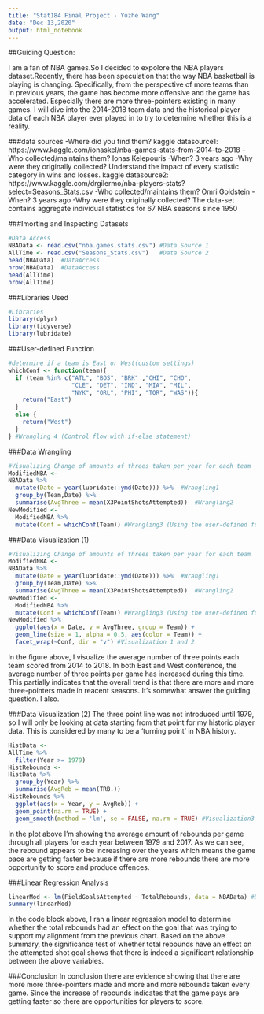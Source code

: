 ```yaml
---
title: "Stat184 Final Project - Yuzhe Wang"
date: "Dec 13,2020"
output: html_notebook
---
```

##Guiding Question:

I am a fan of NBA games.So I decided to expolore the NBA players dataset.Recently, there has been speculation that the way NBA basketball is playing is changing. Specifically, from the perspective of more teams than in previous years, the game has become more offensive and the game has accelerated. Especially there are more three-pointers existing in many games. I will dive into the 2014-2018 team data and the historical player data of each NBA player ever played in to try to determine whether this is a reality.


###data sources
-Where did you find them? 
kaggle datasource1: https://www.kaggle.com/ionaskel/nba-games-stats-from-2014-to-2018 
-Who collected/maintains them? Ionas Kelepouris
-When? 3 years ago
-Why were they originally collected? Understand the impact of every statistic category in wins and losses.
kaggle datasource2: https://www.kaggle.com/drgilermo/nba-players-stats?select=Seasons_Stats.csv
-Who collected/maintains them? Omri Goldstein
-When? 3 years ago
-Why were they originally collected? The data-set contains aggregate individual statistics for 67 NBA seasons since 1950

###Imorting and Inspecting Datasets 
```r
#Data Access 
NBAData <- read.csv("nba.games.stats.csv") #Data Source 1
AllTime <- read.csv("Seasons_Stats.csv")   #Data Source 2
head(NBAData)  #DataAccess
nrow(NBAData)  #DataAccess
head(AllTime)
nrow(AllTime)
```

###Libraries Used
```r
#Libraries
library(dplyr)
library(tidyverse)
library(lubridate)
```

###User-defined Function 

```r
#determine if a team is East or West(custom settings)
whichConf <- function(team){
  if (team %in% c("ATL", "BOS", "BRK" ,"CHI", "CHO", 
                  "CLE", "DET", "IND", "MIA", "MIL", 
                  "NYK", "ORL", "PHI", "TOR", "WAS")){
    return("East")
  }
  else {
    return("West")
  }
} #Wrangling 4 (Control flow with if-else statement)
```


###Data Wrangling
```r
#Visualizing Change of amounts of threes taken per year for each team 
ModifiedNBA <-
NBAData %>%
  mutate(Date = year(lubridate::ymd(Date))) %>%  #Wrangling1
  group_by(Team,Date) %>%
  summarise(AvgThree = mean(X3PointShotsAttempted))  #Wrangling2
NewModified <-
  ModifiedNBA %>%
  mutate(Conf = whichConf(Team)) #Wrangling3 (Using the user-defined function)
```


###Data Visualization (1)
```r
#Visualizing Change of amounts of threes taken per year for each team 
ModifiedNBA <-
NBAData %>%
  mutate(Date = year(lubridate::ymd(Date))) %>%  #Wrangling1
  group_by(Team,Date) %>%
  summarise(AvgThree = mean(X3PointShotsAttempted))  #Wrangling2
NewModified <-
  ModifiedNBA %>%
  mutate(Conf = whichConf(Team)) #Wrangling3 (Using the user-defined function)
NewModified %>%
  ggplot(aes(x = Date, y = AvgThree, group = Team)) +
  geom_line(size = 1, alpha = 0.5, aes(color = Team)) +
  facet_wrap(~Conf, dir = "v") #Visualization 1 and 2
```

In the figure above, I visualize the average number of three points each team scored from 2014 to 2018.
In both East and West conference, the average number of three points per game has increased during this time. This partially indicates that the overall trend is that there are more and more three-pointers made in reacent seasons.
It's somewhat answer the guiding question.
I also.

###Data Visualization (2)
The three point line was not introduced until 1979, so I will only be looking at data starting from that point for my historic player data. This is considered by many to be a 'turning point' in NBA history.
```r
HistData <-
AllTime %>%
  filter(Year >= 1979)
HistRebounds <-
HistData %>%
  group_by(Year) %>%
  summarise(AvgReb = mean(TRB.))
HistRebounds %>%
  ggplot(aes(x = Year, y = AvgReb)) +
  geom_point(na.rm = TRUE) +
  geom_smooth(method = 'lm', se = FALSE, na.rm = TRUE) #Visualization3
```
In the plot above I'm showing the average amount of rebounds per game through all players for each year between 1979 and 2017.
As we can see, the rebound appears to be increasing over the years which means the game pace are getting faster because if there are more rebounds there are more opportunity to score and produce offences.

###Linear Regression Analysis

```r
linearMod <- lm(FieldGoalsAttempted ~ TotalRebounds, data = NBAData) #DataWrangling5
summary(linearMod)
```
In the code block above, I ran a linear regression model to determine whether the total rebounds had an effect on the goal that was trying to support my alignment from the previous chart. Based on the above summary, the significance test of whether total rebounds have an effect on the attempted shot goal shows that there is indeed a significant relationship between the above variables.

###Conclusion
In conclusion there are evidence showing that there are more more three-pointers made and more and more rebounds taken every game. Since the increase of rebounds indicates that the game pays are getting faster so there are opportunities for players to score.






